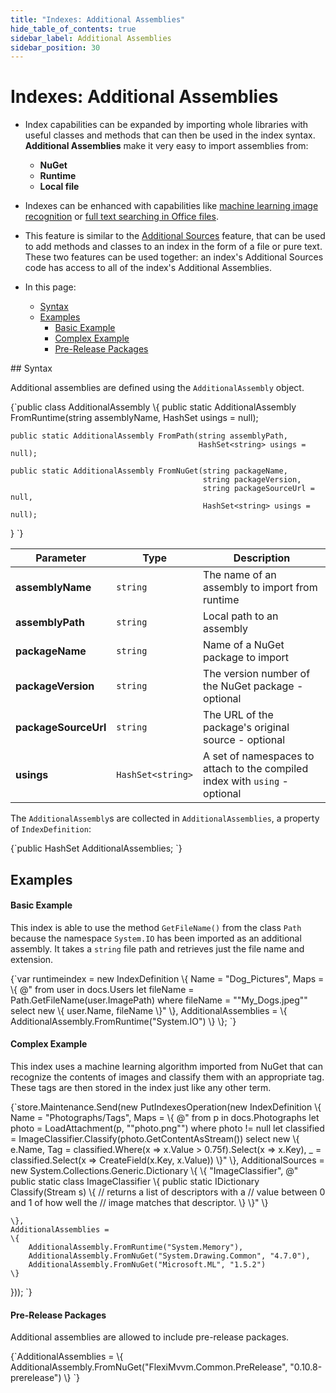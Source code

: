 ```yaml
---
title: "Indexes: Additional Assemblies"
hide_table_of_contents: true
sidebar_label: Additional Assemblies
sidebar_position: 30
---
```



# Indexes: Additional Assemblies
<Admonition type="note" title="Note">

* Index capabilities can be expanded by importing whole libraries 
  with useful classes and methods that can then be used in the index syntax.  
  **Additional Assemblies** make it very easy to import assemblies from:  
   * **NuGet**  
   * **Runtime**  
   * **Local file**  

* Indexes can be enhanced with capabilities like [machine learning image recognition](https://ayende.com/blog/192001-B/using-machine-learning-with-ravendb) 
  or [full text searching in Office files](https://ayende.com/blog/192385-A/ravendb-5-1-features-searching-in-office-documents).  

* This feature is similar to the [Additional Sources](../indexes/extending-indexes.mdx) feature, 
  that can be used to add methods and classes to an index in the form of a file or pure text.  
  These two features can be used together: an index's Additional Sources code has access to 
  all of the index's Additional Assemblies.  

* In this page:  
   * [Syntax](../indexes/additional-assemblies.mdx#syntax)  
   * [Examples](../indexes/additional-assemblies.mdx#examples)  
       * [Basic Example](../indexes/additional-assemblies.mdx#basic-example)
       * [Complex Example](../indexes/additional-assemblies.mdx#complex-example)
       * [Pre-Release Packages](../indexes/additional-assemblies.mdx#pre-release-packages)

</Admonition>
## Syntax

Additional assemblies are defined using the `AdditionalAssembly` object.

<TabItem value="csharp" label="csharp">
<CodeBlock language="csharp">
{`public class AdditionalAssembly
\{
    public static AdditionalAssembly FromRuntime(string assemblyName, 
                                                 HashSet<string> usings = null);

    public static AdditionalAssembly FromPath(string assemblyPath, 
                                              HashSet<string> usings = null);

    public static AdditionalAssembly FromNuGet(string packageName, 
                                               string packageVersion, 
                                               string packageSourceUrl = null, 
                                               HashSet<string> usings = null);
\}
`}
</CodeBlock>
</TabItem>

| Parameter | Type | Description |
| - | - | - |
| **assemblyName** | `string` | The name of an assembly to import from runtime |
| **assemblyPath** | `string` | Local path to an assembly |
| **packageName** | `string` | Name of a NuGet package to import |
| **packageVersion** | `string` | The version number of the NuGet package - optional |
| **packageSourceUrl** | `string` | The URL of the package's original source - optional |
| **usings** | `HashSet<string>` | A set of namespaces to attach to the compiled index with `using` - optional |
The `AdditionalAssembly`s are collected in `AdditionalAssemblies`, a property of 
`IndexDefinition`:  

<TabItem value="csharp" label="csharp">
<CodeBlock language="csharp">
{`public HashSet<AdditionalAssembly> AdditionalAssemblies;
`}
</CodeBlock>
</TabItem>



## Examples

#### Basic Example

This index is able to use the method `GetFileName()` from the class `Path` 
because the namespace `System.IO` has been imported as an additional assembly. 
It takes a `string` file path and retrieves just the file name and extension.  

<TabItem value="simple_index" label="simple_index">
<CodeBlock language="csharp">
{`var runtimeindex = new IndexDefinition
\{
    Name = "Dog_Pictures",
    Maps = \{ @"
        from user in docs.Users
        let fileName = Path.GetFileName(user.ImagePath)
        where fileName = ""My_Dogs.jpeg""
        select new \{
            user.Name,
            fileName
        \}"
    \},
    AdditionalAssemblies = \{
        AdditionalAssembly.FromRuntime("System.IO")
    \}
\};
`}
</CodeBlock>
</TabItem>

#### Complex Example

This index uses a machine learning algorithm imported from NuGet that can 
recognize the contents of images and classify them with an appropriate tag. 
These tags are then stored in the index just like any other term.  

<TabItem value="complex_index" label="complex_index">
<CodeBlock language="csharp">
{`store.Maintenance.Send(new PutIndexesOperation(new IndexDefinition
\{
    Name = "Photographs/Tags",
    Maps =
    \{
        @"
        from p in docs.Photographs
        let photo = LoadAttachment(p, ""photo.png"")
        where photo != null
        let classified =  ImageClassifier.Classify(photo.GetContentAsStream())
        select new \{
            e.Name,
            Tag = classified.Where(x => x.Value > 0.75f).Select(x => x.Key),
            _ = classified.Select(x => CreateField(x.Key, x.Value))
        \}"
    \},
    AdditionalSources = new System.Collections.Generic.Dictionary<string, string>
    \{
        \{
            "ImageClassifier", 
            @"
            public static class ImageClassifier
            \{
                public static IDictionary<string, float> Classify(Stream s)
                \{
                    // returns a list of descriptors with a
                    // value between 0 and 1 of how well the
                    // image matches that descriptor.
                \}
            \}"
        \}

    \},
    AdditionalAssemblies =
    \{
        AdditionalAssembly.FromRuntime("System.Memory"),
        AdditionalAssembly.FromNuGet("System.Drawing.Common", "4.7.0"),
        AdditionalAssembly.FromNuGet("Microsoft.ML", "1.5.2")
    \}
\}));
`}
</CodeBlock>
</TabItem>

#### Pre-Release Packages

Additional assemblies are allowed to include pre-release packages.

<TabItem value="prerelease_assembly" label="prerelease_assembly">
<CodeBlock language="csharp">
{`AdditionalAssemblies = \{
    AdditionalAssembly.FromNuGet("FlexiMvvm.Common.PreRelease", "0.10.8-prerelease")
\}
`}
</CodeBlock>
</TabItem>



